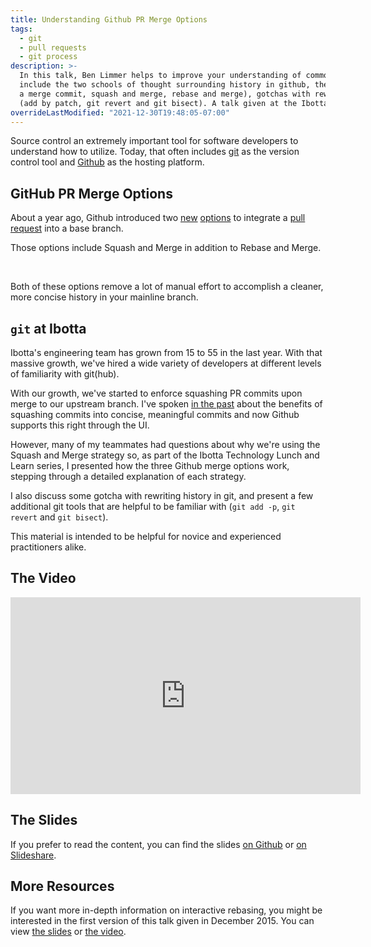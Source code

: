 ```yaml
---
title: Understanding Github PR Merge Options
tags:
  - git
  - pull requests
  - git process
description: >-
  In this talk, Ben Limmer helps to improve your understanding of common git and github concepts. Topics of discussion
  include the two schools of thought surrounding history in github, the three options for integrating GitHub PRs (create
  a merge commit, squash and merge, rebase and merge), gotchas with rewriting history in git, and helpful git commands
  (add by patch, git revert and git bisect). A talk given at the Ibotta Technology Lunch and Learn series.
overrideLastModified: "2021-12-30T19:48:05-07:00"
---
```



Source control an extremely important tool for software developers to understand how to utilize. Today, that often
includes [git](https://git-scm.com/) as the version control tool and [Github](https://github.com) as the hosting
platform.

## GitHub PR Merge Options

About a year ago, Github introduced two [new](https://github.com/blog/2141-squash-your-commits)
[options](https://github.com/blog/2243-rebase-and-merge-pull-requests) to integrate a
[pull request](https://help.github.com/articles/about-pull-requests/) into a base branch.

Those options include Squash and Merge in addition to Rebase and Merge.

<MdxImage src={GithubMergeOptions} alt="" />

<br />

Both of these options remove a lot of manual effort to accomplish a cleaner, more concise history in your mainline
branch.

## `git` at Ibotta

Ibotta's engineering team has grown from 15 to 55 in the last year. With that massive growth, we've hired a wide variety
of developers at different levels of familiarity with git(hub).

With our growth, we've started to enforce squashing PR commits upon merge to our upstream branch. I've spoken
[in the past](/blog/2013/08/31/squash-your-commits) about the benefits of squashing commits into concise, meaningful
commits and now Github supports this right through the UI.

However, many of my teammates had questions about why we're using the Squash and Merge strategy so, as part of the
Ibotta Technology Lunch and Learn series, I presented how the three Github merge options work, stepping through a
detailed explanation of each strategy.

I also discuss some gotcha with rewriting history in git, and present a few additional git tools that are helpful to be
familiar with (`git add -p`, `git revert` and `git bisect`).

This material is intended to be helpful for novice and experienced practitioners alike.

## The Video

<div class="flex justify-center">
  <iframe
    width="560"
    height="315"
    src="https://www.youtube.com/embed/yipRNHjNxT4?rel=0"
    frameborder="0"
    allowfullscreen
  ></iframe>
</div>

## The Slides

If you prefer to read the content, you can find the slides [on Github](https://blimmer.github.io/1up-git-skills-talk/#/)
or
[on Slideshare](https://www.slideshare.net/BenLimmer/understanding-github-pr-merge-options-1uping-your-git-skills-part-2).

## More Resources

If you want more in-depth information on interactive rebasing, you might be interested in the first version of this talk
given in December 2015. You can view [the slides](https://github.com/blimmer/1up-git-skills-talk/tree/v1) or
[the video](https://www.youtube.com/watch?v=0lEFyKTob2o).
